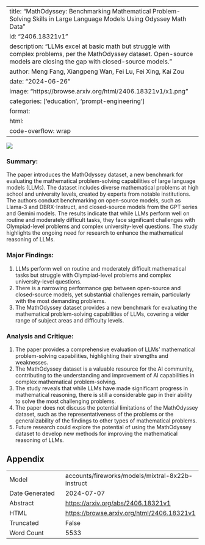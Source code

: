 
---
title: "MathOdyssey: Benchmarking Mathematical Problem-Solving Skills in Large Language Models Using Odyssey Math Data"
id: "2406.18321v1"
description: "LLMs excel at basic math but struggle with complex problems, per the MathOdyssey dataset. Open-source models are closing the gap with closed-source models."
author: Meng Fang, Xiangpeng Wan, Fei Lu, Fei Xing, Kai Zou
date: "2024-06-26"
image: "https://browse.arxiv.org/html/2406.18321v1/x1.png"
categories: ['education', 'prompt-engineering']
format:
  html:
    code-overflow: wrap
---

![](https://browse.arxiv.org/html/2406.18321v1/x1.png)

### Summary:

The paper introduces the MathOdyssey dataset, a new benchmark for evaluating the mathematical problem-solving capabilities of large language models (LLMs). The dataset includes diverse mathematical problems at high school and university levels, created by experts from notable institutions. The authors conduct benchmarking on open-source models, such as Llama-3 and DBRX-Instruct, and closed-source models from the GPT series and Gemini models. The results indicate that while LLMs perform well on routine and moderately difficult tasks, they face significant challenges with Olympiad-level problems and complex university-level questions. The study highlights the ongoing need for research to enhance the mathematical reasoning of LLMs.

### Major Findings:

1. LLMs perform well on routine and moderately difficult mathematical tasks but struggle with Olympiad-level problems and complex university-level questions.
2. There is a narrowing performance gap between open-source and closed-source models, yet substantial challenges remain, particularly with the most demanding problems.
3. The MathOdyssey dataset provides a new benchmark for evaluating the mathematical problem-solving capabilities of LLMs, covering a wider range of subject areas and difficulty levels.

### Analysis and Critique:

1. The paper provides a comprehensive evaluation of LLMs' mathematical problem-solving capabilities, highlighting their strengths and weaknesses.
2. The MathOdyssey dataset is a valuable resource for the AI community, contributing to the understanding and improvement of AI capabilities in complex mathematical problem-solving.
3. The study reveals that while LLMs have made significant progress in mathematical reasoning, there is still a considerable gap in their ability to solve the most challenging problems.
4. The paper does not discuss the potential limitations of the MathOdyssey dataset, such as the representativeness of the problems or the generalizability of the findings to other types of mathematical problems.
5. Future research could explore the potential of using the MathOdyssey dataset to develop new methods for improving the mathematical reasoning of LLMs.

## Appendix

|          |          |
|----------|----------|
| Model     | accounts/fireworks/models/mixtral-8x22b-instruct       |
| Date Generated     | 2024-07-07       |
| Abstract | [https://arxiv.org/abs/2406.18321v1](https://arxiv.org/abs/2406.18321v1)        |
| HTML     | [https://browse.arxiv.org/html/2406.18321v1](https://browse.arxiv.org/html/2406.18321v1)       |
| Truncated       | False       |
| Word Count       | 5533       |